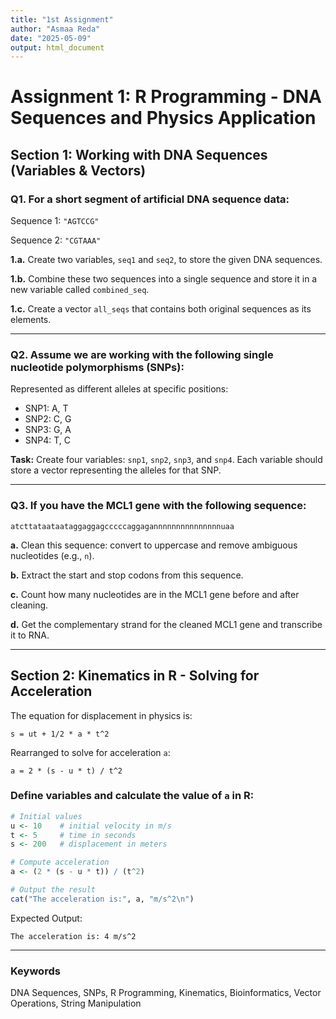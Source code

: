 ```yaml
---
title: "1st Assignment"
author: "Asmaa Reda"
date: "2025-05-09"
output: html_document
---
```


# Assignment 1: R Programming - DNA Sequences and Physics Application

## Section 1: Working with DNA Sequences (Variables & Vectors)

### Q1. For a short segment of artificial DNA sequence data:

Sequence 1: `"AGTCCG"`

Sequence 2: `"CGTAAA"`

**1.a.** Create two variables, `seq1` and `seq2`, to store the given DNA sequences.

**1.b.** Combine these two sequences into a single sequence and store it in a new variable called `combined_seq`.

**1.c.** Create a vector `all_seqs` that contains both original sequences as its elements.

---

### Q2. Assume we are working with the following single nucleotide polymorphisms (SNPs):
Represented as different alleles at specific positions:

- SNP1: A, T
- SNP2: C, G
- SNP3: G, A
- SNP4: T, C

**Task:** Create four variables: `snp1`, `snp2`, `snp3`, and `snp4`. Each variable should store a vector representing the alleles for that SNP.

---

### Q3. If you have the MCL1 gene with the following sequence:

```
atcttataataataggaggagcccccaggagannnnnnnnnnnnnnnuaa
```

**a.** Clean this sequence: convert to uppercase and remove ambiguous nucleotides (e.g., `n`).

**b.** Extract the start and stop codons from this sequence.

**c.** Count how many nucleotides are in the MCL1 gene before and after cleaning.

**d.** Get the complementary strand for the cleaned MCL1 gene and transcribe it to RNA.

---

## Section 2: Kinematics in R - Solving for Acceleration

The equation for displacement in physics is:

```
s = ut + 1/2 * a * t^2
```

Rearranged to solve for acceleration `a`:

```
a = 2 * (s - u * t) / t^2
```

### Define variables and calculate the value of `a` in R:

```r
# Initial values
u <- 10    # initial velocity in m/s
t <- 5     # time in seconds
s <- 200   # displacement in meters

# Compute acceleration
a <- (2 * (s - u * t)) / (t^2)

# Output the result
cat("The acceleration is:", a, "m/s^2\n")
```

Expected Output:
```
The acceleration is: 4 m/s^2
```

---

### Keywords
DNA Sequences, SNPs, R Programming, Kinematics, Bioinformatics, Vector Operations, String Manipulation
